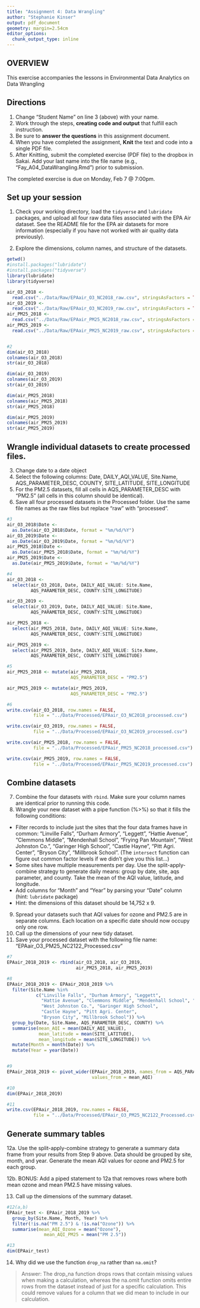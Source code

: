 ```yaml
---
title: "Assignment 4: Data Wrangling"
author: "Stephanie Kinser"
output: pdf_document
geometry: margin=2.54cm
editor_options: 
  chunk_output_type: inline
---
```


## OVERVIEW

This exercise accompanies the lessons in Environmental Data Analytics on Data Wrangling 

## Directions
1. Change "Student Name" on line 3 (above) with your name.
2. Work through the steps, **creating code and output** that fulfill each instruction.
3. Be sure to **answer the questions** in this assignment document.
4. When you have completed the assignment, **Knit** the text and code into a single PDF file.
5. After Knitting, submit the completed exercise (PDF file) to the dropbox in Sakai. Add your last name into the file name (e.g., "Fay_A04_DataWrangling.Rmd") prior to submission.

The completed exercise is due on Monday, Feb 7 @ 7:00pm.

## Set up your session 
1. Check your working directory, load the `tidyverse` and `lubridate` packages, and upload all four raw data files associated with the EPA Air dataset. See the README file for the EPA air datasets for more information (especially if you have not worked with air quality data previously). 

2. Explore the dimensions, column names, and structure of the datasets. 

```r

getwd()
#install.packages("lubridate")
#install.packages("tidyverse")
library(lubridate)
library(tidyverse)

air_O3_2018 <- 
  read.csv("../Data/Raw/EPAair_O3_NC2018_raw.csv", stringsAsFactors = TRUE)
air_O3_2019 <- 
  read.csv("../Data/Raw/EPAair_O3_NC2019_raw.csv", stringsAsFactors = TRUE)
air_PM25_2018 <- 
  read.csv("../Data/Raw/EPAair_PM25_NC2018_raw.csv", stringsAsFactors = TRUE)
air_PM25_2019 <- 
  read.csv("../Data/Raw/EPAair_PM25_NC2019_raw.csv", stringsAsFactors = TRUE)


#2
dim(air_O3_2018)
colnames(air_O3_2018)
str(air_O3_2018)

dim(air_O3_2019)
colnames(air_O3_2019)
str(air_O3_2019)

dim(air_PM25_2018)
colnames(air_PM25_2018)
str(air_PM25_2018)

dim(air_PM25_2019)
colnames(air_PM25_2019)
str(air_PM25_2019)

```

## Wrangle individual datasets to create processed files.
3. Change date to a date object
4. Select the following columns: Date, DAILY_AQI_VALUE, Site.Name, AQS_PARAMETER_DESC, COUNTY, SITE_LATITUDE, SITE_LONGITUDE
5. For the PM2.5 datasets, fill all cells in AQS_PARAMETER_DESC with "PM2.5" (all cells in this column should be identical).
6. Save all four processed datasets in the Processed folder. Use the same file names as the raw files but replace "raw" with "processed".

```r
#3
air_O3_2018$Date <- 
  as.Date(air_O3_2018$Date, format = "%m/%d/%Y")
air_O3_2019$Date <- 
  as.Date(air_O3_2019$Date, format = "%m/%d/%Y")
air_PM25_2018$Date <- 
  as.Date(air_PM25_2018$Date, format = "%m/%d/%Y")
air_PM25_2019$Date <- 
  as.Date(air_PM25_2019$Date, format = "%m/%d/%Y")

#4
air_O3_2018 <- 
  select(air_O3_2018, Date, DAILY_AQI_VALUE: Site.Name,
         AQS_PARAMETER_DESC, COUNTY:SITE_LONGITUDE)

air_O3_2019 <- 
  select(air_O3_2019, Date, DAILY_AQI_VALUE: Site.Name,
         AQS_PARAMETER_DESC, COUNTY:SITE_LONGITUDE)

air_PM25_2018 <- 
  select(air_PM25_2018, Date, DAILY_AQI_VALUE: Site.Name,
         AQS_PARAMETER_DESC, COUNTY:SITE_LONGITUDE)

air_PM25_2019 <- 
  select(air_PM25_2019, Date, DAILY_AQI_VALUE: Site.Name,
         AQS_PARAMETER_DESC, COUNTY:SITE_LONGITUDE)

#5
air_PM25_2018 <- mutate(air_PM25_2018, 
                        AQS_PARAMETER_DESC = "PM2.5")

air_PM25_2019 <- mutate(air_PM25_2019, 
                        AQS_PARAMETER_DESC = "PM2.5")

#6
write.csv(air_O3_2018, row.names = FALSE, 
          file = "../Data/Processed/EPAair_O3_NC2018_processed.csv")

write.csv(air_O3_2019, row.names = FALSE, 
          file = "../Data/Processed/EPAair_O3_NC2019_processed.csv")

write.csv(air_PM25_2018, row.names = FALSE, 
          file = "../Data/Processed/EPAair_PM25_NC2018_processed.csv")

write.csv(air_PM25_2019, row.names = FALSE, 
          file = "../Data/Processed/EPAair_PM25_NC2019_processed.csv")

```


## Combine datasets
7. Combine the four datasets with `rbind`. Make sure your column names are identical prior to running this code. 
8. Wrangle your new dataset with a pipe function (%>%) so that it fills the following conditions: 

* Filter records to include just the sites that the four data frames have in common: "Linville Falls", "Durham Armory", "Leggett", "Hattie Avenue", "Clemmons Middle", "Mendenhall School", "Frying Pan Mountain", "West Johnston Co.", "Garinger High School", "Castle Hayne", "Pitt Agri. Center", "Bryson City", "Millbrook School". (The `intersect` function can figure out common factor levels if we didn't give you this list...)
* Some sites have multiple measurements per day. Use the split-apply-combine strategy to generate daily means: group by date, site, aqs parameter, and county. Take the mean of the AQI value, latitude, and longitude.
* Add columns for "Month" and "Year" by parsing your "Date" column (hint: `lubridate` package)
* Hint: the dimensions of this dataset should be 14,752 x 9.

9. Spread your datasets such that AQI values for ozone and PM2.5 are in separate columns. Each location on a specific date should now occupy only one row.
10. Call up the dimensions of your new tidy dataset.
11. Save your processed dataset with the following file name: "EPAair_O3_PM25_NC2122_Processed.csv"

```r
#7
EPAair_2018_2019 <- rbind(air_O3_2018, air_O3_2019,
                          air_PM25_2018, air_PM25_2019)

#8
EPAair_2018_2019 <- EPAair_2018_2019 %>% 
  filter(Site.Name %in% 
           c("Linville Falls", "Durham Armory", "Leggett",
             "Hattie Avenue", "Clemmons Middle", "Mendenhall School", "Frying Pan Mountain",
             "West Johnston Co.", "Garinger High School",
             "Castle Hayne", "Pitt Agri. Center",
             "Bryson City", "Millbrook School")) %>%
  group_by(Date, Site.Name, AQS_PARAMETER_DESC, COUNTY) %>%
  summarise(mean_AQI = mean(DAILY_AQI_VALUE),
            mean_latitude = mean(SITE_LATITUDE),
            mean_longitude = mean(SITE_LONGITUDE)) %>%
  mutate(Month = month(Date)) %>%
  mutate(Year = year(Date))


#9
EPAair_2018_2019 <- pivot_wider(EPAair_2018_2019, names_from = AQS_PARAMETER_DESC, 
                                values_from = mean_AQI)

#10
dim(EPAair_2018_2019)

#11
write.csv(EPAair_2018_2019, row.names = FALSE, 
          file = "../Data/Processed/EPAair_O3_PM25_NC2122_Processed.csv")

```


## Generate summary tables
12a. Use the split-apply-combine strategy to generate a summary data frame from your results from Step 9 above. Data should be grouped by site, month, and year. Generate the mean AQI values for ozone and PM2.5 for each group. 

12b. BONUS: Add a piped statement to 12a that removes rows where both mean ozone and mean PM2.5 have missing values. 

13. Call up the dimensions of the summary dataset.


```r
#12(a,b)
EPAair_test <- EPAair_2018_2019 %>%
  group_by(Site.Name, Month, Year) %>%
  filter(!is.na("PM 2.5") & !is.na("Ozone")) %>%
  summarise(mean_AQI_Ozone = mean("Ozone"),
              mean_AQI_PM25 = mean("PM 2.5"))

#13
dim(EPAair_test)

```

14. Why did we use the function `drop_na` rather than `na.omit`?

> Answer: The drop_na function drops rows that contain missing values when making a calculation, whereas the na.omit function omits entire rows from the dataset instead of just for a specific calculation.  This could remove values for a column that we did mean to include in our calculation.
